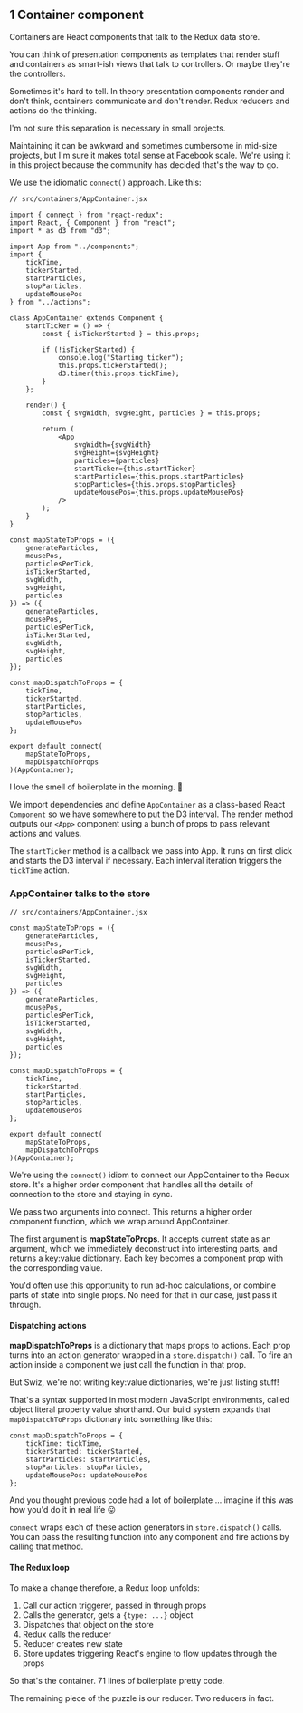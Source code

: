 ## 1 Container component

Containers are React components that talk to the Redux data store.

You can think of presentation components as templates that render stuff and
containers as smart-ish views that talk to controllers. Or maybe they're the
controllers.

Sometimes it's hard to tell. In theory presentation components render and don't
think, containers communicate and don't render. Redux reducers and actions do
the thinking.

I'm not sure this separation is necessary in small projects.

Maintaining it can be awkward and sometimes cumbersome in mid-size projects,
but I'm sure it makes total sense at Facebook scale. We're using it in this
project because the community has decided that's the way to go.

We use the idiomatic `connect()` approach. Like this:

```{.javascript caption="Main container component"}
// src/containers/AppContainer.jsx

import { connect } from "react-redux";
import React, { Component } from "react";
import * as d3 from "d3";

import App from "../components";
import {
    tickTime,
    tickerStarted,
    startParticles,
    stopParticles,
    updateMousePos
} from "../actions";

class AppContainer extends Component {
    startTicker = () => {
        const { isTickerStarted } = this.props;

        if (!isTickerStarted) {
            console.log("Starting ticker");
            this.props.tickerStarted();
            d3.timer(this.props.tickTime);
        }
    };

    render() {
        const { svgWidth, svgHeight, particles } = this.props;

        return (
            <App
                svgWidth={svgWidth}
                svgHeight={svgHeight}
                particles={particles}
                startTicker={this.startTicker}
                startParticles={this.props.startParticles}
                stopParticles={this.props.stopParticles}
                updateMousePos={this.props.updateMousePos}
            />
        );
    }
}

const mapStateToProps = ({
    generateParticles,
    mousePos,
    particlesPerTick,
    isTickerStarted,
    svgWidth,
    svgHeight,
    particles
}) => ({
    generateParticles,
    mousePos,
    particlesPerTick,
    isTickerStarted,
    svgWidth,
    svgHeight,
    particles
});

const mapDispatchToProps = {
    tickTime,
    tickerStarted,
    startParticles,
    stopParticles,
    updateMousePos
};

export default connect(
    mapStateToProps,
    mapDispatchToProps
)(AppContainer);
```

I love the smell of boilerplate in the morning. :nose:

We import dependencies and define `AppContainer` as a class-based React
`Component` so we have somewhere to put the D3 interval. The render method
outputs our `<App>` component using a bunch of props to pass relevant actions
and values.

The `startTicker` method is a callback we pass into App. It runs on first click
and starts the D3 interval if necessary. Each interval iteration triggers the
`tickTime` action.

### AppContainer talks to the store

```{.javascript caption="The Reduxy part"}
// src/containers/AppContainer.jsx

const mapStateToProps = ({
    generateParticles,
    mousePos,
    particlesPerTick,
    isTickerStarted,
    svgWidth,
    svgHeight,
    particles
}) => ({
    generateParticles,
    mousePos,
    particlesPerTick,
    isTickerStarted,
    svgWidth,
    svgHeight,
    particles
});

const mapDispatchToProps = {
    tickTime,
    tickerStarted,
    startParticles,
    stopParticles,
    updateMousePos
};

export default connect(
    mapStateToProps,
    mapDispatchToProps
)(AppContainer);
```

We're using the `connect()` idiom to connect our AppContainer to the Redux
store. It's a higher order component that handles all the details of connection
to the store and staying in sync.

We pass two arguments into connect. This returns a higher order component
function, which we wrap around AppContainer.

The first argument is **mapStateToProps**. It accepts current state as an
argument, which we immediately deconstruct into interesting parts, and returns
a key:value dictionary. Each key becomes a component prop with the
corresponding value.

You'd often use this opportunity to run ad-hoc calculations, or combine parts
of state into single props. No need for that in our case, just pass it through.

#### Dispatching actions

**mapDispatchToProps** is a dictionary that maps props to actions. Each prop
turns into an action generator wrapped in a `store.dispatch()` call. To fire an
action inside a component we just call the function in that prop.

But Swiz, we're not writing key:value dictionaries, we're just listing stuff!

That's a syntax supported in most modern JavaScript environments, called object
literal property value shorthand. Our build system expands that
`mapDispatchToProps` dictionary into something like this:

```{.javascript caption="Compiler expands our dictionaries"}
const mapDispatchToProps = {
    tickTime: tickTime,
    tickerStarted: tickerStarted,
    startParticles: startParticles,
    stopParticles: stopParticles,
    updateMousePos: updateMousePos
};
```

And you thought previous code had a lot of boilerplate ... imagine if this was
how you'd do it in real life :stuck_out_tongue:

`connect` wraps each of these action generators in `store.dispatch()` calls.
You can pass the resulting function into any component and fire actions by
calling that method.

#### The Redux loop

To make a change therefore, a Redux loop unfolds:

1. Call our action triggerer, passed in through props
2. Calls the generator, gets a `{type: ...}` object
3. Dispatches that object on the store
4. Redux calls the reducer
5. Reducer creates new state
6. Store updates triggering React's engine to flow updates through the props

So that's the container. 71 lines of boilerplate pretty code.

The remaining piece of the puzzle is our reducer. Two reducers in fact.
